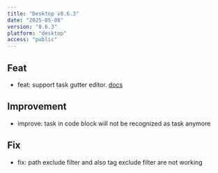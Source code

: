 ```yaml
---
title: "Desktop v8.6.3"
date: "2025-05-08"
version: "8.6.3"
platform: "desktop"
access: "public"
---
```


## Feat

- feat: support task gutter editor. [docs](/docs/task-gutter)

## Improvement

- improve: task in code block will not be recognized as task anymore

## Fix

- fix: path exclude filter and also tag exclude filter are not working
